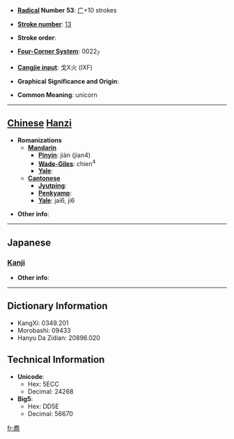 * '''[[Wiktionary:Chinese radical index| Radical]] Number 53''': [[Wiktionary:Chinese radical index 广|广]]+10 strokes

* '''[[Wiktionary:Chinese total strokes index|Stroke number]]''': [[Wiktionary:Chinese total strokes index 13|13]]

* '''Stroke order''': 

* '''[[Wiktionary:Chinese four corner index|Four-Corner System]]''': 0022<sub>7</sub>

* '''[[Wiktionary:Chinese Cangjie index|Cangjie input]]''': 戈X火 (IXF)

* '''Graphical Significance and Origin''': 

* '''Common Meaning''': unicorn

----

== [[Chinese]] [[Hanzi]] ==

* '''Romanizations'''
** '''[[Mandarin]]'''
*** '''[[Pinyin]]''': jiàn (jian4)
*** '''[[Wade-Giles]]''': chien<sup>4</sup>
*** '''[[Yale]]''': 
** '''[[Cantonese]]'''
*** '''[[Jyutping]]''':
*** '''[[Penkyamp]]''': 
*** '''[[Yale]]''': jai6, ji6

* '''Other info''': 

----

==Japanese==
===[[Kanji]]===
{{kanji|on readings=[[ち]] (chi)|kun readings=}}

* '''Other info''':  

----

== Dictionary Information ==

* KangXi: 0349.201
* Morobashi: 09433
* Hanyu Da Zidian: 20896.020

== Technical Information ==

* '''Unicode''':
** Hex: 5ECC
** Decimal: 24268
* '''Big5''':
** Hex: DD5E
** Decimal: 56670

[[fr:廌]]